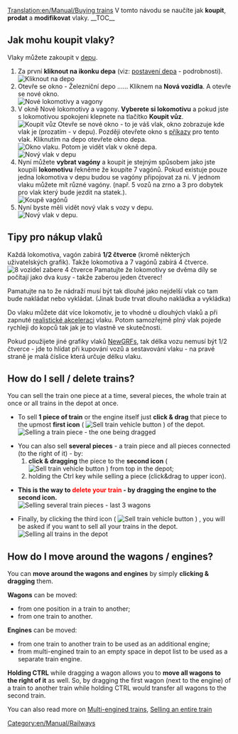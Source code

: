 [[Translation:en/Manual/Buying trains]]
{{cs/Překlad|origin= en/Manual/Buying trains
|from  = en
|to    = cs
|Percentage =50
}}{{cs/Manual/Tutorial/Cvičení}}
V tomto návodu se naučíte jak '''koupit''', '''prodat''' a '''modifikovat''' vlaky.
__TOC__ 
==Jak mohu koupit vlaky?==
Vlaky můžete zakoupit v [[en/Manual/Depots|depu]].
#Za první '''kliknout na ikonku depa''' (viz: [[en/Manual/Building depots|postavení depa]] - podrobnosti).<br/>[[File:en/Manual/BuildTrainTutorial1.png|none|frame|Kliknout na depo]]
#Otevře se okno - Železniční depo ...... Kliknem na '''Nová vozidla'''. A otevře se nové okno.<br/>[[File:en/Manual/BuildTrainTutorial2.png|none|frame|Nové lokomotivy a vagony]]
#V okně Nové lokomotivy a vagony. '''Vyberete si lokomotivu''' a pokud jste s lokomotivou spokojeni klepnete na tlačítko '''Koupit vůz'''.<br/>[[File:en/Manual/BuildTrainTutorial3.png|none|frame|Koupit vůz]] Otevře se nové okno - to je váš vlak, okno zobrazuje kde vlak je (prozatím - v depu). Později otevřete okno s [[en/Manual/Orders|příkazy]] pro tento vlak. Kliknutím na depo otevřete okno depa.<br/>[[File:en/Manual/BuildTrainTutorial5.png|none|frame|Okno vlaku.]] Potom je vidět vlak v okně depa.<br/>[[File:en/Manual/BuildTrainTutorial4.png|none|frame|Nový vlak v depu]]
#Nyní můžete '''vybrat vagóny''' a koupit je stejným spůsobem jako jste koupili '''lokomotivu''' řekněme že koupíte 7 vagónů. Pokud existuje pouze jedna lokomotiva v depu budou se vagóny připojovat za ni. V jednom vlaku můžete mít různé vagóny. (např. 5 vozů na zrno a 3 pro dobytek pro vlak který bude jezdit na statek.).<br/>[[File:en/Manual/BuildTrainTutorial6.png|none|frame|Koupě vagónů]]
#Nyní byste měli vidět nový vlak s vozy v depu.<br/>[[File:en/Manual/BuildTrainTutorial7.png|none|frame|Nový vlak v depu.]]

==Tipy pro nákup vlaků==
Každá lokomotiva, vagón zabírá '''1/2 čtverce''' (kromě některých uživatelských grafik). Takže lokomotiva a 7 vagónů zabírá 4 čtverce.
[[File:en/Manual/BuildTrainTutorial8.png|none|frame|8 vozidel zabere 4 čtverce]]
Pamatujte že lokomotivy se dvěma díly se počítají jako dva kusy - takže zaberou jeden čtverec!

Pamatujte na to že nádraží musí být tak dlouhé jako nejdelší vlak co tam bude nakládat nebo vykládat. (Jinak bude trvat dlouho nakládka a vykládka)

Do vlaku můžete dát více lokomotiv, je to vhodné u dlouhých vlaků a při zapnuté [[en/Archive/Manual/Settings/Realistic acceleration|realistické akceleraci]] vlaku. Potom samozřejmě plný vlak pojede rychleji do kopců tak jak je to vlastně ve skutečnosti.

Pokud použijete jiné grafiky vlaků [[en/Manual/NewGRF|NewGRFs]], tak délka vozu nemusí být 1/2 čtverce - jde to hlídat při kupování vozů a sestavování vlaku - na pravé straně je malá číslice která určuje délku vlaku.

==How do I sell / delete trains?==
You can sell the train one piece at a time, several pieces, the whole train at once or all trains in the depot at once.

* To sell '''1 piece of train''' or the engine itself just '''click & drag''' that piece to the upmost '''first icon''' ( [[File:en/Manual/SellTrainVehicle.png|Sell train vehicle button]] ) of the depot.<br/>[[File:en/Manual/BuildTrainTutorial9.png|none|frame|Selling a train piece - the one being dragged]]

* You can also sell '''several pieces''' - a train piece and all pieces connected (to the right of it) - by:
*# '''click & dragging''' the piece to the '''second icon''' ( [[File:en/Manual/SellEntireTrain.png|Sell train vehicle button]] ) from top in the depot;
*# holding the Ctrl key while selling a piece (click&drag to upper icon).

* '''This is the way to <font color='red'>delete your train</font> - by dragging the engine to the second icon.'''<br/>[[File:en/Manual/BuildTrainTutorial10.png|none|frame|Selling several train pieces - last 3 wagons]]

* Finally, by clicking the third icon ( [[File:en/Manual/SellAllTrains.png|Sell train vehicle button]] ) , you will be asked if you want to sell all your trains in the depot.<br/>[[File:en/Manual/BuildTrainTutorial11.png|none|frame|Selling all trains in the depot]]

==How do I move around the wagons / engines?==

You can '''move around the wagons and engines''' by simply '''clicking & dragging''' them.

'''Wagons''' can be moved:
* from one position in a train to another;
* from one train to another.
'''Engines''' can be moved:
* from one train to another train to be used as an additional engine;
* from multi-engined train to an empty space in depot list to be used as a separate train engine.

'''Holding CTRL''' while dragging a wagon allows you to '''move all wagons to the right of it''' as well. So, by dragging the first wagon (next to the engine) of a train to another train while holding CTRL would transfer all wagons to the second train.

You can also read more on [[en/Archive/Manual/Multiheaded trains|Multi-engined trains]], [[en/Manual/Sell entire train|Selling an entire train]]

[[Category:en/Manual/Railways]]